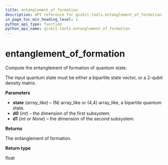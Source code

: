 ```yaml
---
title: entanglement_of_formation
description: API reference for qiskit.tools.entanglement_of_formation
in_page_toc_min_heading_level: 1
python_api_type: function
python_api_name: qiskit.tools.entanglement_of_formation
---
```


# entanglement\_of\_formation

<Function id="qiskit.tools.entanglement_of_formation" github="https://github.com/qiskit/qiskit/tree/stable/0.14/qiskit/tools/qi/qi.py" signature="entanglement_of_formation(state, d0, d1=None)">
  Compute the entanglement of formation of quantum state.

  The input quantum state must be either a bipartite state vector, or a 2-qubit density matrix.

  **Parameters**

  *   **state** (*array\_like*) – (N) array\_like or (4,4) array\_like, a bipartite quantum state.
  *   **d0** (*int*) – the dimension of the first subsystem.
  *   **d1** (*int or None*) – the dimension of the second subsystem.

  **Returns**

  The entanglement of formation.

  **Return type**

  float
</Function>

